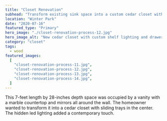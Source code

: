 ```yaml
---
title: "Closet Renovation"
subhead: "Transform existing sink space into a custom cedar closet with custom lighting."
location: "Winter Park"
date: "2020-07-16"
featured_type: "Primary"
hero_image: "./closet-renovation-process-12.jpg"
hero_image_alt: "New cedar closet with custom shelf lighting and drawers"
category: "closet"
tags:
  - wood
featured_images:
  [
    "closet-renovation-process-11.jpg",
    "closet-renovation-process-12.jpg",
    "closet-renovation-process-13.jpg",
    "closet-renovation-process-14.jpg",
  ]
---
```


This 7-feet length by 28-inches depth space was occupied by a vanity with a marble countertop and mirrors all around the wall. The homeowner wanted to transform it into a cedar closet with sliding trays in the center. The hidden led lighting added a contemporary touch.
